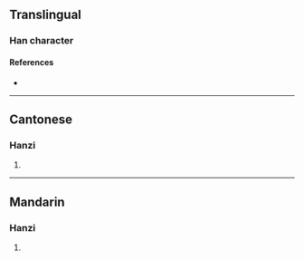 {{character info/new}}
==Translingual==

===Han character===
{{Han char|rn=85|rad=水|as=17|sn=20|four=39181|canj=EFDC|ids=⿰氵糞}}

====References====
* {{Han ref|kx=0661.030|dkj=18696|dj=1070.260|hdz=31790.060|uh=7035|ud=28725|bh=F45C|bd=62556}}

----

==Cantonese==

===Hanzi===
{{yue-hanzi|jyut=|y=fan3}}

# {{defn|lang=yue|sort=水17}}

----

==Mandarin==

===Hanzi===
{{cmn-hanzi|pin=[[fèn]] ([[fen4]]), [[yào]] ([[yao4]])|wg=fen<sup>4</sup>, yao<sup>4</sup>}}

# {{defn|lang=cmn|sort=水17}}
